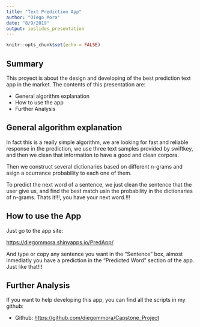 ```yaml
---
title: "Text Prediction App"
author: "Diego Mora"
date: "8/9/2019"
output: ioslides_presentation
---
```


```r
knitr::opts_chunk$set(echo = FALSE)
```

## Summary

This proyect is about the design and developing of the best prediction text app in the market. The contents of this presentation are:

- General algorithm explanation
- How to use the app
- Further Analysis

## General algorithm explanation

In fact this is a really simple algorithm, we are looking for fast and reliable response in the prediction, we use three text samples provided by swiftkey, and then we clean that information to have a good and clean corpora.

Then we construct several dictionaries based on different n-grams and asign a ocurrance probability to each one of them.

To predict the next word of a sentence, we just clean the sentence that the user give us, and find the best match usin the probability in the dictionaries of n-grams. Thats it!!!, you have your next word.!!!

## How to use the App

Just go to the app site:

<https://diegommora.shinyapps.io/PredApp/>

And type or copy any sentence you want in the "Sentence" box, almost inmediatly you have a prediction in the "Predicted Word" section of the app. Just like that!!!


## Further Analysis

If you want to help developing this app, you can find all the scripts in my github:

- Github: <https://github.com/diegommora/Capstone_Project>


